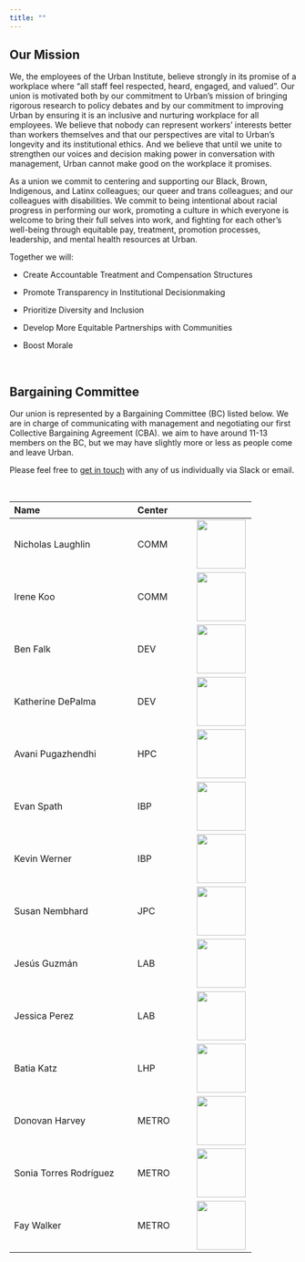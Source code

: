 ```yaml
---
title: ""
---
```


## Our Mission

We, the employees of the Urban Institute, believe strongly in its promise of a workplace where "all staff feel respected, heard, engaged, and valued". Our union is motivated both by our commitment to Urban's mission of bringing rigorous research to policy debates and by our commitment to improving Urban by ensuring it is an inclusive and nurturing workplace for all employees. We believe that nobody can represent workers' interests better than workers themselves and that our perspectives are vital to Urban's longevity and its institutional ethics. And we believe that until we unite to strengthen our voices and decision making power in conversation with management, Urban cannot make good on the workplace it promises.

As a union we commit to centering and supporting our Black, Brown, Indigenous, and Latinx colleagues; our queer and trans colleagues; and our colleagues with disabilities. We commit to being intentional about racial progress in performing our work, promoting a culture in which everyone is welcome to bring their full selves into work, and fighting for each other's well-being through equitable pay, treatment, promotion processes, leadership, and mental health resources at Urban.

Together we will:

-   Create Accountable Treatment and Compensation Structures

-   Promote Transparency in Institutional Decisionmaking

-   Prioritize Diversity and Inclusion

-   Develop More Equitable Partnerships with Communities

-   Boost Morale

<br>

## Bargaining Committee

Our union is represented by a Bargaining Committee (BC) listed below. We are in charge of communicating with management and negotiating our first Collective Bargaining Agreement (CBA). we aim to have around 11-13 members on the BC, but we may have slightly more or less as people come and leave Urban.

Please feel free to [get in touch](contact.qmd) with any of us individually via Slack or email.

<br>

| Name                                | Center           |                  |
|:------------------------------------|:-----------------|------------------|
| Nicholas Laughlin                   | COMM             | ![](https://www.urban.org/sites/default/files/styles/square_large_252x252/public/author/100468/nicklaughlin.jpg?h=b0626f2b&itok=RxDUG52z){width="86"}                                       |
| Irene Koo                           | COMM             | ![](www/images/urban_union_logo.jpeg){width="86"}                                                                                |
| Ben Falk               | DEV    | ![](https://www.urban.org/sites/default/files/styles/square_large_252x252/public/author/100323/benfalk.jpg?h=54489d5f&itok=n-9GHgFB){width="86"}                 |
| Katherine DePalma      | DEV    | ![](www/images/urban_union_logo.jpeg){width="86"} |
| Avani Pugazhendhi      | HPC    | ![](www/images/urban_union_logo.jpeg){width="86"} |
| Evan Spath             | IBP    | ![](www/images/urban_union_logo.jpeg){width="86"} |
| Kevin Werner           | IBP    | ![](www/images/urban_union_logo.jpeg){width="86"} |
| Susan Nembhard         | JPC    | ![](https://www.urban.org/sites/default/files/styles/square_large_252x252/public/author/101405/dsc_8822_3.png?h=f3bfeeb6&itok=2kxQ8GJs){width="86"}              |
| Jesús Guzmán           | LAB    | ![](www/images/urban_union_logo.jpeg){width="86"} |
| Jessica Perez          | LAB    | ![](www/images/urban_union_logo.jpeg){width="86"} |
| Batia Katz             | LHP    | ![](https://www.urban.org/sites/default/files/styles/square_large_252x252/public/author/100440/batiakatz.jpg?h=55e773fd&itok=rCiHbmsE){width="86"}               |
| Donovan Harvey         | METRO  | ![](www/images/urban_union_logo.jpeg){width="86"} |
| Sonia Torres Rodríguez | METRO  | ![](www/images/urban_union_logo.jpeg){width="86"} |
| Fay Walker             | METRO  | ![](www/images/urban_union_logo.jpeg){width="86"} |



